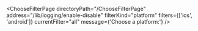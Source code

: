

<ChooseFilterPage
  directoryPath="/ChooseFilterPage"
  address="/lib/logging/enable-disable"
  filterKind="platform"
  filters={['ios', 'android']}
  currentFilter="all"
  message={'Choose a platform:'}
/>
